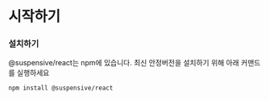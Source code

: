 
# 시작하기

<Steps>

### 설치하기

@suspensive/react는 npm에 있습니다. 최신 안정버전을 설치하기 위해 아래 커맨드를 실행하세요

```shell npm2yarn
npm install @suspensive/react
```

</Steps>
